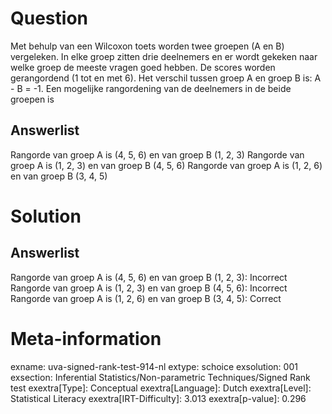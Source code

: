 Question
========

Met behulp van een Wilcoxon toets worden twee groepen (A en B)
vergeleken. In elke groep zitten drie deelnemers en er wordt gekeken
naar welke groep de meeste vragen goed hebben. De scores worden
gerangordend (1 tot en met 6). Het verschil tussen groep A en groep B
is: A - B = -1. Een mogelijke rangordening van de deelnemers in de beide
groepen is

Answerlist
----------

Rangorde van groep A is (4, 5, 6) en van groep B (1, 2, 3)
Rangorde van groep A is (1, 2, 3) en van groep B (4, 5, 6)
Rangorde van groep A is (1, 2, 6) en van groep B (3, 4, 5)

Solution
========

Answerlist
----------

Rangorde van groep A is (4, 5, 6) en van groep B (1, 2, 3): Incorrect
Rangorde van groep A is (1, 2, 3) en van groep B (4, 5, 6): Incorrect
Rangorde van groep A is (1, 2, 6) en van groep B (3, 4, 5): Correct

Meta-information
================
exname: uva-signed-rank-test-914-nl
extype: schoice
exsolution: 001
exsection: Inferential Statistics/Non-parametric Techniques/Signed Rank test
exextra[Type]: Conceptual
exextra[Language]: Dutch
exextra[Level]: Statistical Literacy
exextra[IRT-Difficulty]: 3.013
exextra[p-value]: 0.296

